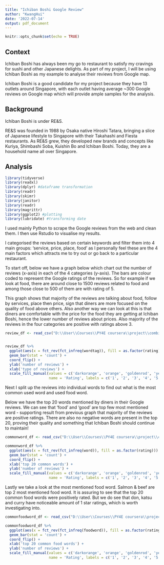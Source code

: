 ```yaml
---
title: "Ichiban Boshi Google Review"
author: "KwangHui"
date: '2022-07-14'
output: pdf_document
---
```


```r
knitr::opts_chunk$set(echo = TRUE)
```

## Context
Ichiban Boshi has always been my go to restaurant to satisfy my cravings for sushi and other Japanese delights. As part of my project, I will be using Ichiban Boshi as my example to analyse their reviews from Google map.  

Ichiban Boshi is a good candidate for my project because they have 13 outlets around Singapore, with each outlet having average ~300 Google reviews on Google map which will provide ample samples for the analysis. 

## Background
Ichiban Boshi is under RE&S.  

RE&S was founded in 1988 by Osaka native Hiroshi Tatara, bringing a slice of Japanese lifestyle to Singapore with their Takahashi and Fiesta restaurants. As RE&S grew, they developed new brands and concepts like Kuriya, Shimbashi Soba, Kuishin Bo and Ichiban Boshi. Today, they are a household name all over Singapore.

## Analysis
```r
library(tidyverse)
library(readxl)
library(dplyr) #dataframe transformation
library(readr)
library(skimr)
library(janitor)
library(readr)
library(magrittr)
library(ggplot2) #plotting
library(lubridate) #transforming date
```


I used mainly Python to scrape the Google reviews from the web and clean them. I then use Rstudio to visualise my results.

I categorised the reviews based on certain keywords and filter them into 4 main groups: 'service, price, place, food' as I personally feel these are the 4 main factors which attracts me to try out or go back to a particular restaurant.
\linebreak
\linebreak
\linebreak
\linebreak
\linebreak
\linebreak
\linebreak
\linebreak
\linebreak
\linebreak
\linebreak
\linebreak
\linebreak
\linebreak
\linebreak

To start off, below we have a graph below which chart out the number of reviews (x-axis) in each of the 4 categories (y-axis). The bars are colour coded to represent the Google ratings of the reviews. So for example if we look at food, there are around close to 1500 reviews related to food and among those close to 500 of them are with rating of 5.

This graph shows that majority of the reviews are talking about food, follow by services, place then price, sign that diners are more focused on the quality of food above others. Also another way we can look at this is that diners are comfortable with the price for the food they are getting at Ichiban Boshi, hence the lower number of reviews about prices. Also majority of the reviews in the four categories are positive with ratings above 3.

```r
review_df <- read_csv("D:\\User\\Courses\\PY4E coursera\\project\\combinedf.csv")


review_df %>%
  ggplot(aes(x = fct_rev(fct_infreq(wordtag)), fill = as.factor(rating))) +
  geom_bar(stat = 'count') +
  coord_flip() +
  ylab('number of reviews') +
  xlab('type of reviews') +
  scale_fill_manual(values = c('darkorange', 'orange', 'goldenrod', 'yellow3', 'yellowgreen'), 
                    name = 'Rating', labels = c('1', '2', '3', '4', '5'))
```
\linebreak
\linebreak
\linebreak
\linebreak
\linebreak
\linebreak
\linebreak
\linebreak
\linebreak
\linebreak
\linebreak
\linebreak
\linebreak
\linebreak
\linebreak
\linebreak
\linebreak



Next I split up the reviews into individual words to find out what is the most common used word and used food word.

Below we have the top 20 words mentioned by diners in their Google reviews. We can see that 'food' and 'good' are top few most mentioned word - supporting result from previous graph that majority of the reviews are positive ratings. There are also no negative words are present in the top 20, proving their quality and something that Ichiban Boshi should continue to maintain!

```r

commonword_df <- read_csv("D:\\User\\Courses\\PY4E coursera\\project\\commonworddf.csv")

commonword_df %>%
  ggplot(aes(x = fct_rev(fct_infreq(word)), fill = as.factor(rating))) +
  geom_bar(stat = 'count') +
  coord_flip() +
  xlab('top 20 common words') +
  ylab('number of reviews') +
  scale_fill_manual(values = c('darkorange', 'orange', 'goldenrod', 'yellow3', 'yellowgreen'), 
                    name = 'Rating', labels = c('1', '2', '3', '4', '5'))
```
\linebreak
\linebreak
\linebreak
\linebreak
\linebreak
\linebreak
\linebreak
\linebreak
\linebreak
\linebreak
\linebreak
\linebreak
\linebreak
\linebreak
\linebreak
\linebreak
\linebreak
\linebreak
\linebreak

Lastly we take a look at the most mentioned food word. Salmon & beef are top 2 most mentioned food word. It is assuring to see that the top 20 common food words were positively rated. But we do see that don, katsu and curry have noticeable amount of 1 star ratings, which is worth investigating into. 

```r

commonfoodword_df <- read_csv("D:\\User\\Courses\\PY4E coursera\\project\\commonfoodworddf.csv")

commonfoodword_df %>%
  ggplot(aes(x = fct_rev(fct_infreq(foodword)), fill = as.factor(rating))) +
  geom_bar(stat = 'count') +
  coord_flip() +
  xlab('top 20 common food words') +
  ylab('number of reviews') +
  scale_fill_manual(values = c('darkorange', 'orange', 'goldenrod', 'yellow3', 'yellowgreen'), 
                    name = 'Rating', labels = c('1', '2', '3', '4', '5'))
```

